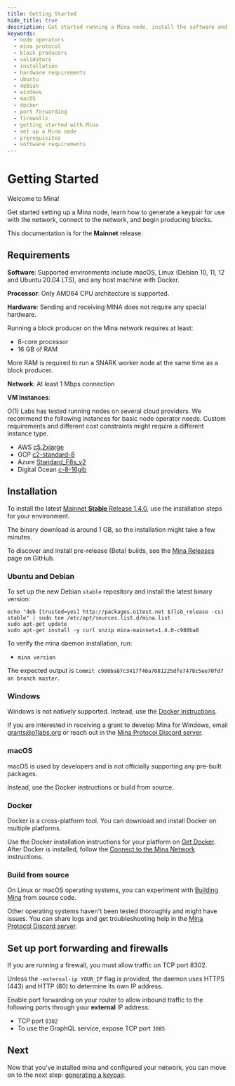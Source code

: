```yaml
---
title: Getting Started
hide_title: true
description: Get started running a Mina node, install the software and configure.
keywords:
  - node operators
  - mina protocol
  - block producers
  - validators
  - installation
  - hardware requirements
  - ubuntu
  - debian
  - windows
  - macOS
  - docker
  - port forwarding
  - firewalls
  - getting started with Mina
  - set up a Mina node
  - prerequisites
  - software requirements
---
```


# Getting Started

Welcome to Mina! 

Get started setting up a Mina node, learn how to generate a keypair for use with the network, connect to the network, and begin producing blocks.

This documentation is for the **Mainnet** release.

## Requirements

**Software**: Supported environments include macOS, Linux (Debian 10, 11, 12 and Ubuntu 20.04 LTS), and any host machine with Docker. 

**Processor**: Only AMD64 CPU architecture is supported.

**Hardware**: Sending and receiving MINA does not require any special hardware. 

Running a block producer on the Mina network requires at least:

- 8-core processor
- 16 GB of RAM

More RAM is required to run a SNARK worker node at the same time as a block producer.

**Network**: At least 1 Mbps connection

**VM Instances**:

O(1) Labs has tested running nodes on several cloud providers. We recommend the following instances for basic node operator needs. Custom requirements and different cost constraints might require a different instance type.

- AWS [c5.2xlarge](https://www.ec2instances.info/?filter=c5.2xl&region=us-west-2&cost_duration=daily&selected=c5.2xlarge)
- GCP [c2-standard-8](https://cloud.google.com/compute/docs/machine-types)
- Azure [Standard_F8s_v2](https://docs.microsoft.com/en-us/azure/virtual-machines/windows/sizes-compute#fsv2-series-1)
- Digital Ocean [c-8-16gib](https://cloud.digitalocean.com/droplets/new?size=c-8-16gib)

## Installation

To install the latest [Mainnet **Stable** Release 1.4.0](https://github.com/MinaProtocol/mina/releases/tag/1.4.0), use the installation steps for your environment.

The binary download is around 1 GB, so the installation might take a few minutes.

To discover and install pre-release (Beta) builds, see the [Mina Releases](https://github.com/MinaProtocol/mina/releases) page on GitHub.

### Ubuntu and Debian

To set up the new Debian `stable` repository and install the latest binary version:

```
echo "deb [trusted=yes] http://packages.o1test.net $(lsb_release -cs) stable" | sudo tee /etc/apt/sources.list.d/mina.list
sudo apt-get update
sudo apt-get install -y curl unzip mina-mainnet=1.4.0-c980ba8
```

To verify the mina daemon installation, run:

- `mina version`

The expected output is `Commit c980ba87c3417f40a7081225dfe7478c5ee70fd7 on branch master`.

### Windows

Windows is not natively supported. Instead, use the [Docker instructions](./#docker). 

If you are interested in receiving a grant to develop Mina for Windows, email grants@o1labs.org or reach out in the [Mina Protocol Discord server](https://discord.gg/minaprotocol).

### macOS

macOS is used by developers and is not officially supporting any pre-built packages.

Instead, use the Docker instructions or build from source.

### Docker

Docker is a cross-platform tool. You can download and install Docker on multiple platforms. 

Use the Docker installation instructions for your platform on [Get Docker](https://docs.docker.com/get-docker/). After Docker is installed, follow the [Connect to the Mina Network](/node-operators/connecting-to-the-network#docker) instructions.

### Build from source

On Linux or macOS operating systems, you can experiment with [Building Mina](https://github.com/MinaProtocol/mina/blob/master/README-dev.md#building-mina) from source code.

Other operating systems haven't been tested thoroughly and might have issues. You can share logs and get troubleshooting help in the [Mina Protocol Discord server](https://discord.gg/minaprotocol).

## Set up port forwarding and firewalls

If you are running a firewall, you must allow traffic on TCP port 8302.

Unless the `-external-ip YOUR_IP` flag is provided, the daemon uses HTTPS (443) and HTTP (80) to determine its own IP address.

Enable port forwarding on your router to allow inbound traffic to the following ports through your **external** IP address:

- TCP port `8302`
- To use the GraphQL service, expose TCP port `3085`

## Next

Now that you've installed mina and configured your network, you can move on to the next step: [generating a keypair](generating-a-keypair).
